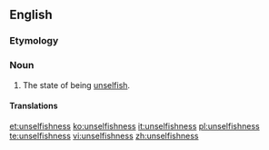 ==English==

===Etymology===
{{suffix|unselfish|ness}}

===Noun===
{{en-noun|-}}

# The state of being [[unselfish]].

====Translations====
{{trans-top|the state of being unselfish}}
{{trans-mid}}
{{trans-bottom}}

[[et:unselfishness]]
[[ko:unselfishness]]
[[it:unselfishness]]
[[pl:unselfishness]]
[[te:unselfishness]]
[[vi:unselfishness]]
[[zh:unselfishness]]